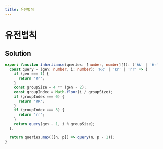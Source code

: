 ```yaml
---
title: 유전법칙
---
```


# 유전법칙

## Solution

```typescript filename="solution.ts" copy
export function inheritance(queries: [number, number][]): ('RR' | 'Rr' | 'rr')[] {
  const query = (gen: number, i: number): 'RR' | 'Rr' | 'rr' => {
    if (gen === 1) {
      return 'Rr';
    }
    const groupSize = 4 ** (gen - 2);
    const groupIndex = Math.floor(i / groupSize);
    if (groupIndex === 0) {
      return 'RR';
    }
    if (groupIndex === 3) {
      return 'rr';
    }
    return query(gen - 1, i % groupSize);
  };

  return queries.map(([n, p]) => query(n, p - 1));
}
```

<ProblemLink
  codingSite="programmers"
  href="https://school.programmers.co.kr/learn/courses/30/lessons/121685"
  title="유전법칙"
/>
